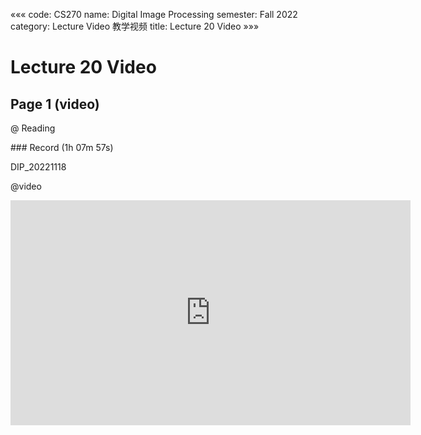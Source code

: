 «««
code: CS270
name: Digital Image Processing
semester: Fall 2022
category: Lecture Video 教学视频
title: Lecture 20 Video
»»»

# Lecture 20 Video

## Page 1 (video)

@ Reading

<div class="markdown-body">
### Record (1h 07m 57s)

DIP_20221118
</div>

@video

<iframe src="https://sbbrisk.com/e/qmmixa30ngjw.html" frameborder=0 marginwidth=0 marginheight=0 scrolling=no width=640 height=360 allowfullscreen></iframe>

